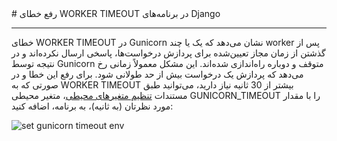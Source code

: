 

<Layout>
<Head>
<title>مستندات رفع خطای WORKER TIMEOUT در Django - لیارا</title>

<meta property="og:title" content="مستندات خدمات رایانش ابری لیارا" />
<meta property="og:description" content="مستندات مربوط به رفع خطای Worker Timeout در پلتفرم Django در لیارا"  />
<meta property="og:image" content="https://files.liara.ir/liara/logos/liara-poster.jpg" />
</Head>
# رفع خطای WORKER TIMEOUT در برنامه‌های Django
<hr className="mb-2" />

خطای <Important>WORKER TIMEOUT</Important> در Gunicorn نشان می‌دهد که یک یا چند worker پس از گذشتن از زمان مجاز تعیین‌شده برای پردازش درخواست‌ها، پاسخی ارسال نکرده‌اند و در نتیجه توسط Gunicorn متوقف و دوباره راه‌اندازی شده‌اند. این مشکل معمولاً زمانی رخ می‌دهد که پردازش یک درخواست بیش از حد طولانی شود.
برای رفع این خطا و در صورتی که به WORKER TIMEOUT بیشتر از 30 ثانیه نیاز دارید، می‌توانید طبق مستندات <a href="/paas/details/envs" className="text-[#2196f3] ">تنظیم متغیرهای محیطی</a>، متغیر محیطی <Important>GUNICORN_TIMEOUT</Important> را با مقدار مورد نظرتان (به ثانیه)، به برنامه، اضافه کنید:
<div className="h-2" />
<img src="https://files.liara.ir/docs/django/add-gunicorn-timeout-variable-to-django-app.gif" alt="set gunicorn timeout env" />

</Layout>